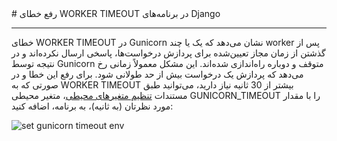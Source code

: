 

<Layout>
<Head>
<title>مستندات رفع خطای WORKER TIMEOUT در Django - لیارا</title>

<meta property="og:title" content="مستندات خدمات رایانش ابری لیارا" />
<meta property="og:description" content="مستندات مربوط به رفع خطای Worker Timeout در پلتفرم Django در لیارا"  />
<meta property="og:image" content="https://files.liara.ir/liara/logos/liara-poster.jpg" />
</Head>
# رفع خطای WORKER TIMEOUT در برنامه‌های Django
<hr className="mb-2" />

خطای <Important>WORKER TIMEOUT</Important> در Gunicorn نشان می‌دهد که یک یا چند worker پس از گذشتن از زمان مجاز تعیین‌شده برای پردازش درخواست‌ها، پاسخی ارسال نکرده‌اند و در نتیجه توسط Gunicorn متوقف و دوباره راه‌اندازی شده‌اند. این مشکل معمولاً زمانی رخ می‌دهد که پردازش یک درخواست بیش از حد طولانی شود.
برای رفع این خطا و در صورتی که به WORKER TIMEOUT بیشتر از 30 ثانیه نیاز دارید، می‌توانید طبق مستندات <a href="/paas/details/envs" className="text-[#2196f3] ">تنظیم متغیرهای محیطی</a>، متغیر محیطی <Important>GUNICORN_TIMEOUT</Important> را با مقدار مورد نظرتان (به ثانیه)، به برنامه، اضافه کنید:
<div className="h-2" />
<img src="https://files.liara.ir/docs/django/add-gunicorn-timeout-variable-to-django-app.gif" alt="set gunicorn timeout env" />

</Layout>